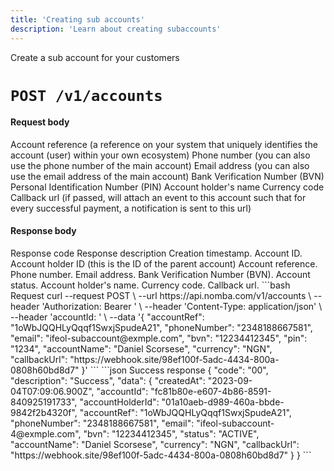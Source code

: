 ```yaml
---
title: 'Creating sub accounts'
description: 'Learn about creating subaccounts'
---
```


<Card title="Create a sub account" icon="vault"
href="/nomba-api-reference/accounts/create-a-sub-account">
  Create a sub account for your customers
</Card>

# `POST /v1/accounts`

#### Request body

<ParamField body="accountRef" type="string" required>
  Account reference (a reference on your system that uniquely identifies the account (user) within your own ecosystem)
</ParamField>

<ParamField body="phoneNumber" type="string" required>
  Phone number (you can also use the phone number of the main account)
</ParamField>

<ParamField body="email" type="string" required>
  Email address (you can also use the email address of the main account)
</ParamField>

<ParamField body="bvn" type="string" required>
  Bank Verification Number (BVN)
</ParamField>

<ParamField body="pin" type="string" required>
  Personal Identification Number (PIN)
</ParamField>

<ParamField body="accountName" type="string" required>
  Account holder's name
</ParamField>

<ParamField body="currency" type="string" optional>
  Currency code
</ParamField>

<ParamField body="callbackUrl" type="string" optional>
  Callback url (if passed, will attach an event to this account such that for every successful payment, a notification is sent to this url)
</ParamField>

#### Response body

<ResponseField name="code" type="string" required>
  Response code
</ResponseField>

<ResponseField name="description" type="string" required>
  Response description
</ResponseField>

<ResponseField name="data" type="object">
  <Expandable title="object"  defaultOpen="true">
    <ResponseField name="createdAt" type="string" required>
      Creation timestamp.
    </ResponseField>
    <ResponseField name="accountId" type="string" required>
      Account ID.
    </ResponseField>
    <ResponseField name="accountHolderId" type="string" required>
      Account holder ID (this is the ID of the parent account)
    </ResponseField>
    <ResponseField name="accountRef" type="string" required>
      Account reference.
    </ResponseField>
    <ResponseField name="phoneNumber" type="string" required>
      Phone number.
    </ResponseField>
    <ResponseField name="email" type="string" required>
      Email address.
    </ResponseField>
    <ResponseField name="bvn" type="string" required>
      Bank Verification Number (BVN).
    </ResponseField>
    <ResponseField name="status" type="enum<string>" required>
      Account status.
    </ResponseField>
    <ResponseField name="accountName" type="string" required>
      Account holder's name.
    </ResponseField>
    <ResponseField name="currency" type="string" required>
      Currency code.
    </ResponseField>
    <ResponseField name="callbackUrl" type="string">
      Callback url.
    </ResponseField>
  </Expandable>
</ResponseField>

<RequestExample>
```bash Request
curl --request POST \
  --url https://api.nomba.com/v1/accounts \
  --header 'Authorization: Bearer <token>' \
  --header 'Content-Type: application/json' \
  --header 'accountId: <accountid>' \
  --data '{
  "accountRef": "1oWbJQQHLyQqqf1SwxjSpudeA21",
  "phoneNumber": "2348188667581",
  "email": "ifeol-subaccount@exmple.com",
  "bvn": "12234412345",
  "pin": "1234",
  "accountName": "Daniel Scorsese",
  "currency": "NGN",
  "callbackUrl": "https://webhook.site/98ef100f-5adc-4434-800a-0808h60bd8d7"
}'
```
</RequestExample>

<ResponseExample>
```json Success response
{
  "code": "00",
  "description": "Success",
  "data": {
    "createdAt": "2023-09-04T07:09:06.900Z",
    "accountId": "fc81b80e-e607-4b86-8591-840925191733",
    "accountHolderId": "01a10aeb-d989-460a-bbde-9842f2b4320f",
    "accountRef": "1oWbJQQHLyQqqf1SwxjSpudeA21",
    "phoneNumber": "2348188667581",
    "email": "ifeol-subaccount-4@exmple.com",
    "bvn": "12234412345",
    "status": "ACTIVE",
    "accountName": "Daniel Scorsese",
    "currency": "NGN",
    "callbackUrl": "https://webhook.site/98ef100f-5adc-4434-800a-0808h60bd8d7"
  }
}
```
</ResponseExample>
